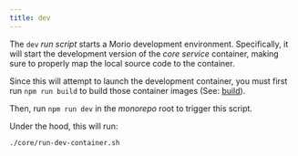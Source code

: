 ```yaml
---
title: dev
---
```


The `dev` _run script_ starts a Morio development environment.
Specifically, it will start the development version of the _core service_
container, making sure to properly map the local source code to the container.

Since this will attempt to launch the development container, you must first run
`npm run build` to build those container images (See:
[build](/docs/reference/contributors/monorepo/run-scripts/build)).

Then, run `npm run dev` in the _monorepo_ root to trigger this script.

Under the hood, this will run:

```sh title="Terminal"
./core/run-dev-container.sh
```
